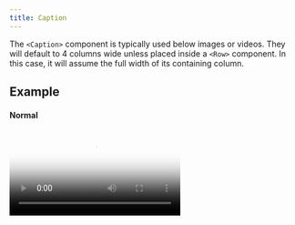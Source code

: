 ```yaml
---
title: Caption
---
```


<PageDescription>

The `<Caption>` component is typically used below images or videos. They will default to 4 columns wide unless placed inside a `<Row>` component. In this case, it will assume the full width of its containing column.

</PageDescription>

## Example

#### Normal

<Video src="/videos/hero-video.mp4" poster="/images/poster.png" />

<Caption>
  This is a regular caption. It will attempt to respond to it's container
  element appropriately.
</Caption>

#### Full-width

![Colors](images/colors.png)

<Caption fullWidth>
  This is a full width caption. With this prop, the caption's width will be 100%
  so it will fill its container.
</Caption>

## Code

#### Normal

```jsx path=components/Caption/Caption.js src= https://github.com/carbon-design-system/gatsby-theme-carbon/tree/master/packages/gatsby-theme-carbon/src/components/Caption
<Caption>
  This is a regular caption. It will attempt to respond to it's container
  element appropriately.
</Caption>
```

#### Full-width

```jsx path=components/Caption/Caption.js src= https://github.com/carbon-design-system/gatsby-theme-carbon/tree/master/packages/gatsby-theme-carbon/src/components/Caption
<Caption fullWidth>
  This is a full width caption. With this prop, the caption's width will be 100%
  so it will fill its container.
</Caption>
```

## Props

| property  | propType | required | default | description           |
| --------- | -------- | -------- | ------- | --------------------- |
| children  | node     |          |         |                       |
| fullWidth | bool     |          |         | Set to full width     |
| className | string   |          |         | Add custom class name |

